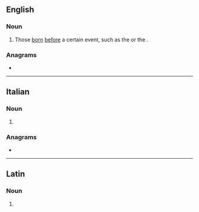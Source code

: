 ==English==

===Noun===
{{en-plural noun}}

# Those [[born]] [[before]] a certain event, such as the {{w|Union of England and Scotland Act 1603}} or the {{w|United States Declaration of Independence}}.
#: {{antonyms|en|postnati}}

===Anagrams===
* {{anagrams|en|a=aaeinntt|Titanean|natanite}}

----

==Italian==

===Noun===
{{head|it|noun form|g=m}}

# {{plural of|it|antenato}}

===Anagrams===
* {{anagrams|it|a=aaeinntt|Iannetta|tanniate}}

----

==Latin==

===Noun===
{{la-noun-form|antenātī}}

# {{inflection of|la|antenātus||gen|s|;|nom//voc|p}}